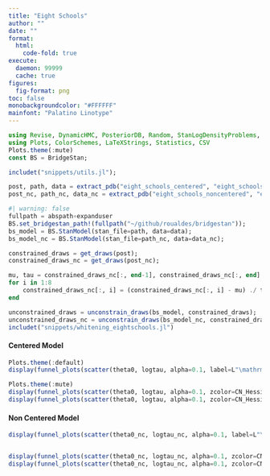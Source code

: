 ```yaml
---
title: "Eight Schools"
author: ""
date: ""
format:
  html:
    code-fold: true
execute: 
  daemon: 99999
  cache: true
figures:
  fig-format: png
toc: false
monobackgroundcolor: "#FFFFFF"
mainfont: "Palatino Linotype"
---
```


```julia
using Revise, DynamicHMC, PosteriorDB, Random, StanLogDensityProblems, JSON, BridgeStan, DataFrames, LinearAlgebra, StatsBase, Distributions
using Plots, ColorSchemes, LaTeXStrings, Statistics, CSV
Plots.theme(:mute)
const BS = BridgeStan;
```

```julia
includet("snippets/utils.jl");
```

```julia
post, path, data = extract_pdb("eight_schools_centered", "eight_schools-eight_schools_centered");
post_nc, path_nc, data_nc = extract_pdb("eight_schools_noncentered", "eight_schools-eight_schools_noncentered");
```

```julia
#| warning: false
fullpath = abspath∘expanduser
BS.set_bridgestan_path!(fullpath("~/github/roualdes/bridgestan"));
bs_model = BS.StanModel(stan_file=path, data=data);
bs_model_nc = BS.StanModel(stan_file=path_nc, data=data_nc);
```

```julia
constrained_draws = get_draws(post);
constrained_draws_nc = get_draws(post_nc);

mu, tau = constrained_draws_nc[:, end-1], constrained_draws_nc[:, end]
for i in 1:8
    constrained_draws_nc[:, i] = (constrained_draws_nc[:, i] - mu) ./ tau
end
```

```julia
unconstrained_draws = unconstrain_draws(bs_model, constrained_draws);
unconstrained_draws_nc = unconstrain_draws(bs_model_nc, constrained_draws_nc);
includet("snippets/whitening_eightschools.jl")
```

#### Centered Model

```julia
Plots.theme(:default)
display(funnel_plots(scatter(theta0, logtau, alpha=0.1, label=L"\mathrm{Centered: \kappa(H)}", markerstrokewidth=0)));

Plots.theme(:mute)
display(funnel_plots(scatter(theta0, logtau, alpha=0.1, zcolor=CN_Hessian, label=L"\mathrm{Centered: \kappa(H)}", markerstrokewidth=0)));
display(funnel_plots(scatter(theta0, logtau, alpha=0.1, zcolor=CN_Hessian_cholesky, label=L"\mathrm{Centered: \kappa(H_T)}", markerstrokewidth=0)));
```

#### Non Centered Model

```julia
display(funnel_plots(scatter(theta0_nc, logtau_nc, alpha=0.1, label=L"\mathrm{Non-Centered: \kappa(H)}", markerstrokewidth=0, c="Gray")));


display(funnel_plots(scatter(theta0_nc, logtau_nc, alpha=0.1, zcolor=CN_Hessian_nc, label=L"\mathrm{Non-Centered: \kappa(H)}", markerstrokewidth=0)));
display(funnel_plots(scatter(theta0_nc, logtau_nc, alpha=0.1, zcolor=CN_Hessian_cholesky_nc, label=L"\mathrm{Non-Centered: \kappa(H_T)}", markerstrokewidth=0)));
```